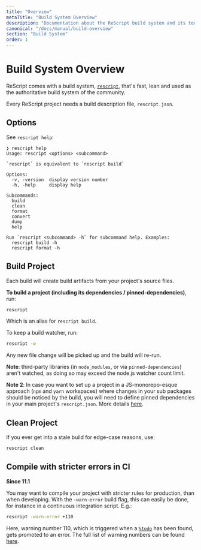 ```yaml
---
title: "Overview"
metaTitle: "Build System Overview"
description: "Documentation about the ReScript build system and its toolchain"
canonical: "/docs/manual/build-overview"
section: "Build System"
order: 1
---
```


# Build System Overview

ReScript comes with a build system, [`rescript`](https://www.npmjs.com/package/rescript), that's fast, lean and used as the authoritative build system of the community.

Every ReScript project needs a build description file, `rescript.json`.

## Options

See `rescript help`:

```
❯ rescript help
Usage: rescript <options> <subcommand>

`rescript` is equivalent to `rescript build`

Options:
  -v, -version  display version number
  -h, -help     display help

Subcommands:
  build
  clean
  format
  convert
  dump
  help

Run `rescript <subcommand> -h` for subcommand help. Examples:
  rescript build -h
  rescript format -h
```

## Build Project

Each build will create build artifacts from your project's source files.

**To build a project (including its dependencies / pinned-dependencies)**, run:

```sh
rescript
```

Which is an alias for `rescript build`.

To keep a build watcher, run:

```sh
rescript -w
```

Any new file change will be picked up and the build will re-run.

**Note**: third-party libraries (in `node_modules`, or via `pinned-dependencies`) aren't watched, as doing so may exceed the node.js watcher count limit.

**Note 2**: In case you want to set up a project in a JS-monorepo-esque approach (`npm` and `yarn` workspaces) where changes in your sub packages should be noticed by the build, you will need to define pinned dependencies in your main project's `rescript.json`. More details [here](./build-pinned-dependencies).

## Clean Project

If you ever get into a stale build for edge-case reasons, use:

```sh
rescript clean
```

## Compile with stricter errors in CI

**Since 11.1**

You may want to compile your project with stricter rules for production, than when developing. With the `-warn-error` build flag, this can easily be done, for instance in a continuous integration script. E.g.:

```sh
rescript -warn-error +110
```

Here, warning number 110, which is triggered when a [`%todo`](/syntax-lookup#todo) has been found, gets promoted to an error. The full list of warning numbers can be found [here](/docs/manual/next/warning-numbers).
